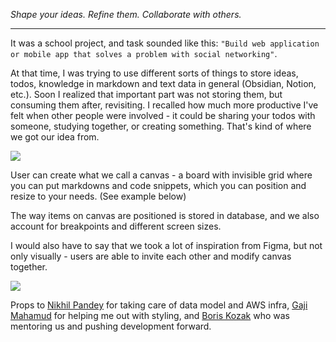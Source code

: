 *Shape your ideas. Refine them. Collaborate with others.*

---

It was a school project, and
task sounded like this: `"Build web application or mobile app that solves a problem with social networking"`.

At that time, I was trying to use different sorts of things to store ideas, todos, knowledge in markdown and text data in general (Obsidian, Notion, etc.). 
Soon I realized that important part was not storing them, but consuming them after, revisiting. I recalled how much more productive I've felt
when other people were involved - it could be sharing your todos with someone, studying together, or creating something. That's kind of where
we got our idea from.

<img src="/projects-related/digital-garden-home.png" width={600} />

User can create what we call a canvas - a board with invisible grid where you can put markdowns and code snippets, which you can position and resize to your needs. (See example below)

The way items on canvas are positioned is stored in database, and we also account for breakpoints and different screen sizes. 

I would also have to say that we took a lot of inspiration from Figma, but not only visually - users are able to invite each other and modify canvas together.

<img src="/projects-related/digital-garden-example.png" />

Props to [Nikhil Pandey](https://github.com/Tqkoyaki) for taking care of data model and AWS infra,
[Gaji Mahamud](https://github.com/Gaji-Mahamud) for helping me out with styling,
and [Boris Kozak](https://github.com/boriskozak) who was mentoring us and pushing development forward.


